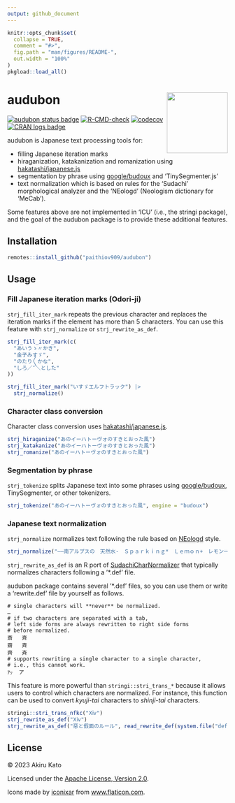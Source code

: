 ```yaml
---
output: github_document
---
```


<!-- README.md is generated from README.Rmd. Please edit that file -->

```r
knitr::opts_chunk$set(
  collapse = TRUE,
  comment = "#>",
  fig.path = "man/figures/README-",
  out.width = "100%"
)
pkgload::load_all()
```

# audubon <a href='https://paithiov909.github.io/audubon/'><img src='man/figures/logo.png' align="right" height="139" /></a>

<!-- badges: start -->
[![audubon status badge](https://paithiov909.r-universe.dev/badges/audubon)](https://paithiov909.r-universe.dev)
[![R-CMD-check](https://github.com/paithiov909/audubon/workflows/R-CMD-check/badge.svg)](https://github.com/paithiov909/audubon/actions)
[![codecov](https://codecov.io/gh/paithiov909/audubon/branch/master/graph/badge.svg?token=LWH2AFDEMY)](https://app.codecov.io/gh/paithiov909/audubon)
[![CRAN logs badge](https://cranlogs.r-pkg.org/badges/audubon)](https://cran.r-project.org/package=audubon)
<!-- badges: end -->

audubon is Japanese text processing tools for:

- filling Japanese iteration marks
- hiraganization, katakanization and romanization using [hakatashi/japanese.js](https://github.com/hakatashi/japanese.js)
- segmentation by phrase using [google/budoux](https://github.com/google/budoux) and 'TinySegmenter.js'
- text normalization which is based on rules for the 'Sudachi' morphological analyzer and the 'NEologd' (Neologism dictionary for 'MeCab').

Some features above are not implemented in 'ICU' (i.e., the stringi package), and the goal of the audubon package is to provide these additional features.

## Installation

```r
remotes::install_github("paithiov909/audubon")
```

## Usage

### Fill Japanese iteration marks (Odori-ji)

`strj_fill_iter_mark` repeats the previous character and replaces the iteration marks if the element has more than 5 characters.
You can use this feature with `strj_normalize` or `strj_rewrite_as_def`.

```r
strj_fill_iter_mark(c(
  "あいうゝ〃かき",
  "金子みすゞ",
  "のたり〳〵かな",
  "しろ／″＼とした"
))

strj_fill_iter_mark("いすゞエルフトラック") |>
  strj_normalize()
```

### Character class conversion

Character class conversion uses [hakatashi/japanese.js](https://github.com/hakatashi/japanese.js).

```r
strj_hiraganize("あのイーハトーヴォのすきとおった風")
strj_katakanize("あのイーハトーヴォのすきとおった風")
strj_romanize("あのイーハトーヴォのすきとおった風")
```

### Segmentation by phrase

`strj_tokenize` splits Japanese text into some phrases using [google/budoux](https://github.com/google/budoux), TinySegmenter,
or other tokenizers.

```r
strj_tokenize("あのイーハトーヴォのすきとおった風", engine = "budoux")
```

### Japanese text normalization

`strj_normalize` normalizes text following the rule based on [NEologd](https://github.com/neologd/mecab-ipadic-neologd/wiki/Regexp.ja) style.

```r
strj_normalize("――南アルプスの　天然水-　Ｓｐａｒｋｉｎｇ*　Ｌｅｍｏｎ+　レモン一絞り")
```

`strj_rewrite_as_def` is an R port of [SudachiCharNormalizer](https://gist.github.com/sorami/bde9d441a147e0fc2e6e5fdd83f4f770) that typically normalizes characters following a '*.def' file.

audubon package contains several '*.def' files, so you can use them or write a 'rewrite.def' file by yourself as follows.

```
# single characters will **never** be normalized.
…
# if two characters are separated with a tab,
# left side forms are always rewritten to right side forms
# before normalized.
斎	斉
齋	斉
齊	斉
# supports rewriting a single character to a single character,
# i.e., this cannot work.
ｱｯ	ア
```

This feature is more powerful than `stringi::stri_trans_*` because it allows users to control which characters are normalized. For instance, this function can be used to convert _kyuji-tai_ characters to _shinji-tai_ characters.

```r
stringi::stri_trans_nfkc("Ⅹⅳ")
strj_rewrite_as_def("Ⅹⅳ")
strj_rewrite_as_def("惡と假面のルール", read_rewrite_def(system.file("def/kyuji.def", package = "audubon")))
```

## License

&copy; 2023 Akiru Kato

Licensed under the [Apache License, Version 2.0](https://www.apache.org/licenses/LICENSE-2.0.html).

Icons made by [iconixar](https://www.flaticon.com/authors/iconixar) from [www.flaticon.com](https://www.flaticon.com/).
